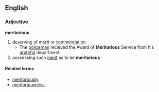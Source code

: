 ==English==
=== Adjective ===
'''meritorious'''
# deserving of [[merit]] or [[commendation]]
#* The [[policeman]] recieved the Award of '''Meritorious''' Service from his [[grateful]] department.
# possessing such [[merit]] as to be '''meritorious'''
==== Related terms ====
*[[meritoriously]]
*[[meritoriousness]]